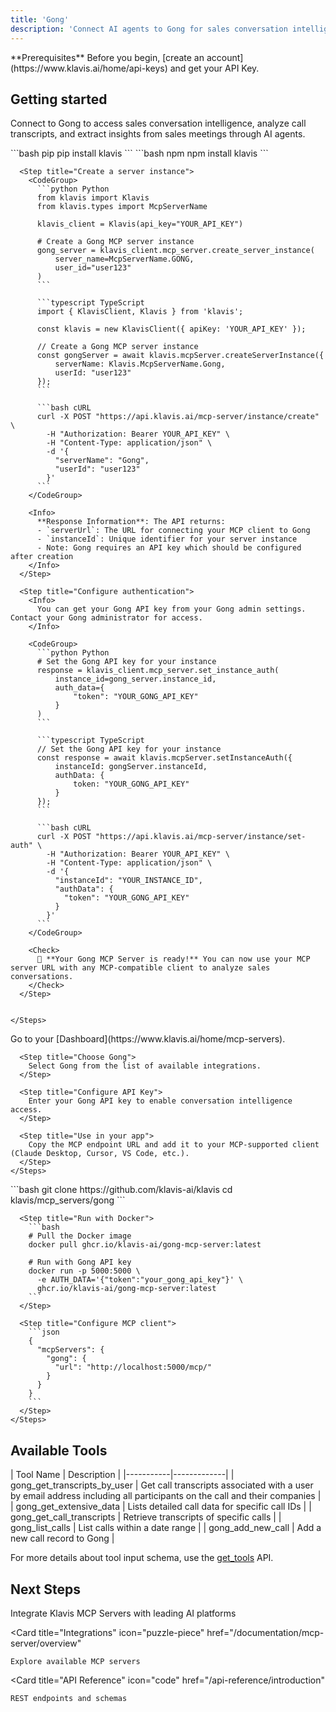 ```yaml
---
title: 'Gong'
description: 'Connect AI agents to Gong for sales conversation intelligence and call analytics'
---
```


<Info>
  **Prerequisites**
  Before you begin, [create an account](https://www.klavis.ai/home/api-keys) and get your API Key.
</Info>

## Getting started

Connect to Gong to access sales conversation intelligence, analyze call transcripts, and extract insights from sales meetings through AI agents.

<Tabs>
  <Tab title="API">
    <Steps>
      <Step title="Install the SDKs (optional)">
        <CodeGroup>
          ```bash pip
          pip install klavis
          ```
          ```bash npm
          npm install klavis
          ```
        </CodeGroup>
      </Step>
      
      <Step title="Create a server instance">
        <CodeGroup>
          ```python Python
          from klavis import Klavis
          from klavis.types import McpServerName
          
          klavis_client = Klavis(api_key="YOUR_API_KEY")
          
          # Create a Gong MCP server instance
          gong_server = klavis_client.mcp_server.create_server_instance(
              server_name=McpServerName.GONG,
              user_id="user123"
          )
          ```
          
          ```typescript TypeScript
          import { KlavisClient, Klavis } from 'klavis';
          
          const klavis = new KlavisClient({ apiKey: 'YOUR_API_KEY' });
          
          // Create a Gong MCP server instance
          const gongServer = await klavis.mcpServer.createServerInstance({
              serverName: Klavis.McpServerName.Gong,
              userId: "user123"
          });
          ```
          
          ```bash cURL
          curl -X POST "https://api.klavis.ai/mcp-server/instance/create" \
            -H "Authorization: Bearer YOUR_API_KEY" \
            -H "Content-Type: application/json" \
            -d '{
              "serverName": "Gong",
              "userId": "user123"
            }'
          ```
        </CodeGroup>
        
        <Info>
          **Response Information**: The API returns:
          - `serverUrl`: The URL for connecting your MCP client to Gong
          - `instanceId`: Unique identifier for your server instance
          - Note: Gong requires an API key which should be configured after creation
        </Info>
      </Step>
      
      <Step title="Configure authentication">
        <Info>
          You can get your Gong API key from your Gong admin settings. Contact your Gong administrator for access.
        </Info>
        
        <CodeGroup>
          ```python Python
          # Set the Gong API key for your instance
          response = klavis_client.mcp_server.set_instance_auth(
              instance_id=gong_server.instance_id,
              auth_data={
                  "token": "YOUR_GONG_API_KEY"
              }
          )
          ```
          
          ```typescript TypeScript
          // Set the Gong API key for your instance
          const response = await klavis.mcpServer.setInstanceAuth({
              instanceId: gongServer.instanceId,
              authData: {
                  token: "YOUR_GONG_API_KEY"
              }
          });
          ```
          
          ```bash cURL
          curl -X POST "https://api.klavis.ai/mcp-server/instance/set-auth" \
            -H "Authorization: Bearer YOUR_API_KEY" \
            -H "Content-Type: application/json" \
            -d '{
              "instanceId": "YOUR_INSTANCE_ID",
              "authData": {
                "token": "YOUR_GONG_API_KEY"
              }
            }'
          ```
        </CodeGroup>
        
        <Check>
          🎉 **Your Gong MCP Server is ready!** You can now use your MCP server URL with any MCP-compatible client to analyze sales conversations.
        </Check>
      </Step>
      

    </Steps>
  </Tab>
  
  <Tab title="UI">
    <Steps>
      <Step title="Open Dashboard">
        Go to your [Dashboard](https://www.klavis.ai/home/mcp-servers).
      </Step>
      
      <Step title="Choose Gong">
        Select Gong from the list of available integrations.
      </Step>
      
      <Step title="Configure API Key">
        Enter your Gong API key to enable conversation intelligence access.
      </Step>
      
      <Step title="Use in your app">
        Copy the MCP endpoint URL and add it to your MCP-supported client (Claude Desktop, Cursor, VS Code, etc.).
      </Step>
    </Steps>
  </Tab>
  
  <Tab title="Open Source">
    <Steps>
      <Step title="Clone repository (for developers to build from source)">
        ```bash
        git clone https://github.com/klavis-ai/klavis
        cd klavis/mcp_servers/gong
        ```
      </Step>
      
      <Step title="Run with Docker">
        ```bash
        # Pull the Docker image
        docker pull ghcr.io/klavis-ai/gong-mcp-server:latest
        
        # Run with Gong API key
        docker run -p 5000:5000 \
          -e AUTH_DATA='{"token":"your_gong_api_key"}' \
          ghcr.io/klavis-ai/gong-mcp-server:latest
        ```
      </Step>
      
      <Step title="Configure MCP client">
        ```json
        {
          "mcpServers": {
            "gong": {
              "url": "http://localhost:5000/mcp/"
            }
          }
        }
        ```
      </Step>
    </Steps>
  </Tab>
</Tabs>

## Available Tools

<Accordion title="Tools Information">
| Tool Name | Description |
|-----------|-------------|
| gong_get_transcripts_by_user | Get call transcripts associated with a user by email address including all participants on the call and their companies |
| gong_get_extensive_data | Lists detailed call data for specific call IDs |
| gong_get_call_transcripts | Retrieve transcripts of specific calls |
| gong_list_calls | List calls within a date range |
| gong_add_new_call | Add a new call record to Gong |
</Accordion>

<Note>For more details about tool input schema, use the [get_tools](https://docs.klavis.ai/api-reference/mcp-server/get-tools) API.</Note>

## Next Steps

<CardGroup>
  <Card
    title="AI Platform Integrations"
    icon="robot"
    href="/documentation/ai-platform-integration/overview"
  >
    Integrate Klavis MCP Servers with leading AI platforms
  </Card>
  
  <Card
    title="Integrations"
    icon="puzzle-piece"
    href="/documentation/mcp-server/overview"
  >
    Explore available MCP servers
  </Card>
  
  <Card
    title="API Reference"
    icon="code"
    href="/api-reference/introduction"
  >
    REST endpoints and schemas
  </Card>
</CardGroup> 